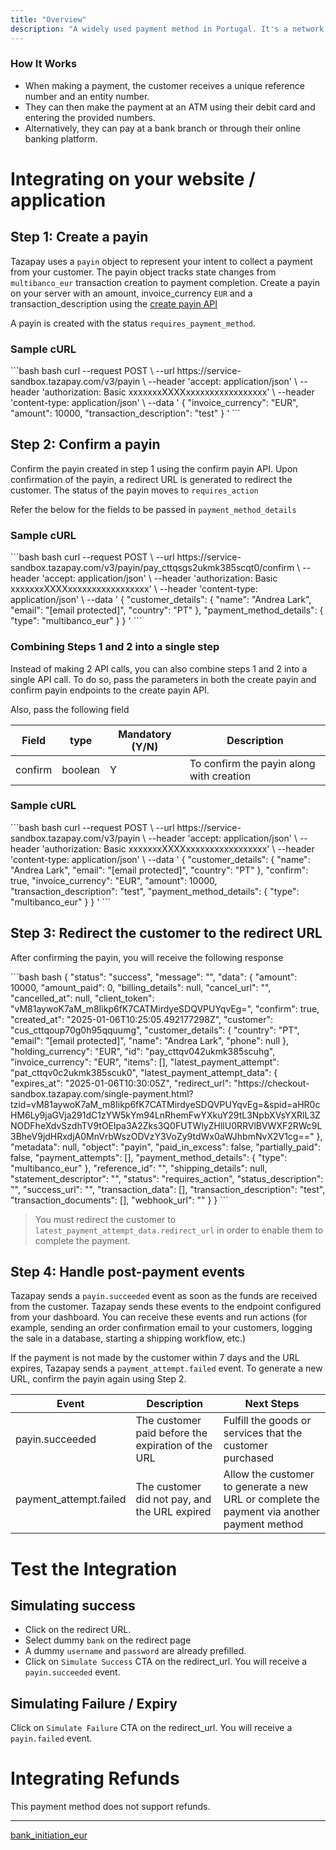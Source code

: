 ```yaml
---
title: "Overview"
description: "A widely used payment method in Portugal. It's a network that allows customers to make various financial transactions through ATMs, bank branches, and online banking."
---
```


### How It Works

* When making a payment, the customer receives a unique reference number and an entity number.
* They can then make the payment at an ATM using their debit card and entering the provided numbers.
* Alternatively, they can pay at a bank branch or through their online banking platform.

# Integrating on your website / application

## Step 1: Create a payin

Tazapay uses a `payin` object to represent your intent to collect a payment from your customer. The payin object tracks state changes from `multibanco_eur` transaction creation to payment completion. Create a payin on your server with an amount, invoice\_currency `EUR` and a transaction\_description using the [create payin API](https://docs.tazapay.com/reference/create-payin)

A payin is created with the status `requires_payment_method`.

### Sample cURL

<CodeGroup>
  ```bash bash
  curl --request POST \
       --url https://service-sandbox.tazapay.com/v3/payin \
       --header 'accept: application/json' \
       --header 'authorization: Basic xxxxxxxXXXXxxxxxxxxxxxxxxxxx' \
       --header 'content-type: application/json' \
       --data '
  {
    "invoice_currency": "EUR",
    "amount": 10000,
    "transaction_description": "test"
  }
  '
  ```
</CodeGroup>

## Step 2: Confirm a payin

Confirm the payin created in step 1 using the confirm payin API. Upon confirmation of the payin, a redirect URL is generated to redirect the customer. The status of the payin moves to `requires_action`

Refer the below for the fields to be passed in `payment_method_details`

### Sample cURL

<CodeGroup>
  ```bash bash
  curl --request POST \
       --url https://service-sandbox.tazapay.com/v3/payin/pay_cttqsgs2ukmk385scqt0/confirm \
       --header 'accept: application/json' \
       --header 'authorization: Basic xxxxxxxXXXXxxxxxxxxxxxxxxxxx' \
       --header 'content-type: application/json' \
       --data '
  {
    "customer_details": {
      "name": "Andrea Lark",
      "email": "[email protected]",
      "country": "PT"
    },
    "payment_method_details": {
      "type": "multibanco_eur"
    }
  }
  '
  ```
</CodeGroup>

### Combining Steps 1 and 2 into a single step

Instead of making 2 API calls, you can also combine steps 1 and 2 into a single API call. To do so, pass the parameters in both the create payin and confirm payin endpoints to the create payin API.

Also, pass the following field

| Field   | type    | Mandatory (Y/N) | Description                              |
| ------- | ------- | --------------- | ---------------------------------------- |
| confirm | boolean | Y               | To confirm the payin along with creation |

### Sample cURL

<CodeGroup>
  ```bash bash
  curl --request POST \
       --url https://service-sandbox.tazapay.com/v3/payin \
       --header 'accept: application/json' \
       --header 'authorization: Basic xxxxxxxXXXXxxxxxxxxxxxxxxxxx' \
       --header 'content-type: application/json' \
       --data '
  {
    "customer_details": {
      "name": "Andrea Lark",
      "email": "[email protected]",
      "country": "PT"
    },
    "confirm": true,
    "invoice_currency": "EUR",
    "amount": 10000,
    "transaction_description": "test",
    "payment_method_details": {
      "type": "multibanco_eur"
    }
  }
  '
  ```
</CodeGroup>

## Step 3: Redirect the customer to the redirect URL

After confirming the payin, you will receive the following response

<CodeGroup>
  ```bash bash
  {
    "status": "success",
    "message": "",
    "data": {
      "amount": 10000,
      "amount_paid": 0,
      "billing_details": null,
      "cancel_url": "",
      "cancelled_at": null,
      "client_token": "vM81aywoK7aM_m8Iikp6fK7CATMirdyeSDQVPUYqvEg=",
      "confirm": true,
      "created_at": "2025-01-06T10:25:05.492177298Z",
      "customer": "cus_cttqoup70g0h95qquumg",
      "customer_details": {
        "country": "PT",
        "email": "[email protected]",
        "name": "Andrea Lark",
        "phone": null
      },
      "holding_currency": "EUR",
      "id": "pay_cttqv042ukmk385scuhg",
      "invoice_currency": "EUR",
      "items": [],
      "latest_payment_attempt": "pat_cttqv0c2ukmk385scuk0",
      "latest_payment_attempt_data": {
        "expires_at": "2025-01-06T10:30:05Z",
        "redirect_url": "https://checkout-sandbox.tazapay.com/single-payment.html?tzid=vM81aywoK7aM_m8Iikp6fK7CATMirdyeSDQVPUYqvEg=&spid=aHR0cHM6Ly9jaGVja291dC1zYW5kYm94LnRhemFwYXkuY29tL3NpbXVsYXRlL3ZNODFheXdvSzdhTV9tOElpa3A2Zks3Q0FUTWlyZHllU0RRVlBVWXF2RWc9L3BheV9jdHRxdjA0MnVrbWszODVzY3VoZy9tdWx0aWJhbmNvX2V1cg=="
      },
      "metadata": null,
      "object": "payin",
      "paid_in_excess": false,
      "partially_paid": false,
      "payment_attempts": [],
      "payment_method_details": {
        "type": "multibanco_eur"
      },
      "reference_id": "",
      "shipping_details": null,
      "statement_descriptor": "",
      "status": "requires_action",
      "status_description": "",
      "success_url": "",
      "transaction_data": [],
      "transaction_description": "test",
      "transaction_documents": [],
      "webhook_url": ""
    }
  }
  ```
</CodeGroup>

> You must redirect the customer to `latest_payment_attempt_data.redirect_url` in order to enable them to complete the payment.

## Step 4: Handle post-payment events

Tazapay sends a `payin.succeeded` event as soon as the funds are received from the customer. Tazapay sends these events to the endpoint configured from your dashboard. You can receive these events and run actions (for example, sending an order confirmation email to your customers, logging the sale in a database, starting a shipping workflow, etc.)

If the payment is not made by the customer within 7 days and the URL expires, Tazapay sends a `payment_attempt.failed` event. To generate a new URL, confirm the payin again using Step 2.

| Event                   | Description                                        | Next Steps                                                                                  |
| ----------------------- | -------------------------------------------------- | ------------------------------------------------------------------------------------------- |
| payin.succeeded         | The customer paid before the expiration of the URL | Fulfill the goods or services that the customer purchased                                   |
| payment\_attempt.failed | The customer did not pay, and the URL expired      | Allow the customer to generate a new URL or complete the payment via another payment method |

# Test the Integration

## Simulating success

* Click on the redirect URL.
* Select dummy `bank` on the redirect page
* A dummy `username` and `password` are already prefilled.
* Click on `Simulate Success` CTA on the redirect\_url. You will receive a `payin.succeeded` event.

## Simulating Failure / Expiry

Click on `Simulate Failure` CTA on the redirect\_url. You will receive a `payin.failed` event.

# Integrating Refunds

This payment method does not support refunds.

***

[bank\_initiation\_eur](/docs/bank_initiation_eur)
